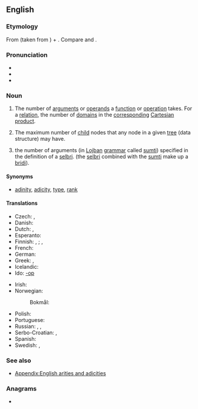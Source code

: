==English==

===Etymology===
From {{m|en|-ary}} (taken from {{m|en|[[unary]]/[[binary]]/[[ternary]] [<nowiki/>[[function]]/[[operator]]<nowiki/>]}}) + {{affix|en|-ity}}. Compare {{m|en|adicity}} and {{m|en|adinity}}.

===Pronunciation===
* {{IPA|en|/ˈæɹɪti/|/ˈeəɹɪti/}}
* {{audio|en|en-us-arity.ogg|Audio (US)}}
* {{rhymes|en|æɹɪti|s=3}}

===Noun===
{{wikipedia}}
{{en-noun}}

# {{lb|en|logic|mathematics|computer science}} The number of [[argument]]s or [[operand]]s a [[function]] or [[operation]] takes. For a [[relation]], the number of [[domain]]s in the [[correspond]]ing [[Cartesian product]].
# {{lb|en|mathematics|computer science}} The maximum number of [[child]] nodes that any node in a given [[tree]] (data structure) may have.
# {{lb|en|Lojban|_|grammar}} the number of arguments (in [[Lojban]] [[grammar]] called [[sumti]]) specified in the definition of a [[selbri]]. (the [[selbri]] combined with the [[sumti]] make up a [[bridi]]).

====Synonyms====
* {{qualifier|number of arguments}} [[adinity]], [[adicity]], [[type]], [[rank]]

====Translations====
{{trans-top|number of arguments}}
* Czech: {{t+|cs|arita|f}}, {{t|cs|četnost|f}}
* Danish: {{t|da|aritet|c}}
* Dutch: {{t+|nl|ariteit|f}}, {{t+|nl|plaatsigheid|f}}
* Esperanto: {{t-needed|eo}}
* Finnish: {{t|fi|paikkaluku}}, {{t|fi|muuttujamäärä}} {{q|mathematics, logic}}; {{t|fi|[[argumentti]]en [[lukumäärä]]}}, {{t|fi|argumenttimäärä}} {{q|computer science}}
* French: {{t+|fr|arité|m}}
* German: {{t|de|Stelligkeit|f}}
* Greek: {{t+|el|βαθμός}}, {{t+|el|τάξη}}
* Icelandic: {{t|is|stæðafjöldi|m}}
* Ido: {{t+|io|parametro}} [[-op]]
{{trans-mid}}
* Irish: {{t|ga|nárthacht|f}}
* Norwegian:
*: Bokmål: {{t|nb|aritet|m}}
* Polish: {{t+|pl|argumentowość|f}}
* Portuguese: {{t|pt|aridade|f}}
* Russian: {{t+|ru|а́рность|f}}, {{t|ru|число́ опера́ндов}}, {{t|ru|число́ аргуме́нтов}}
* Serbo-Croatian: {{t|sh|aritet|m}}, {{t|sh|mjesnost|f}}
* Spanish: {{t|es|aridad|f}}
* Swedish: {{t|sv|ställighet|c}}, {{t+|sv|aritet|c}}
{{trans-bottom}}

===See also===
* [[Appendix:English arities and adicities]]

===Anagrams===
* {{anagrams|en|a=airty|-iatry|yatri}}